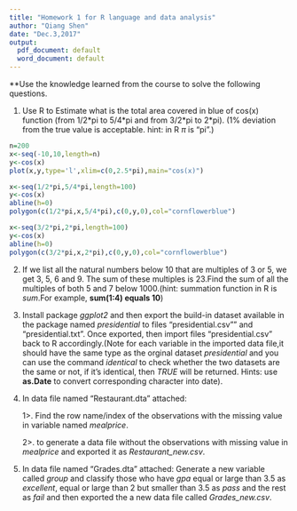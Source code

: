 ```yaml
---
title: "Homework 1 for R language and data analysis"
author: "Qiang Shen"
date: "Dec.3,2017"
output:
  pdf_document: default
  word_document: default
---
```


**Use the knowledge learned from the course to solve the following questions.

1. Use R to Estimate what is the total area covered in blue of cos(x) function (from 1/2\*pi to 5/4\*pi and from 3/2\*pi to 2*pi). (1% deviation from the true value is acceptable. hint: in R $\pi$ is "pi".)

```r
n=200
x<-seq(-10,10,length=n)
y<-cos(x)
plot(x,y,type='l',xlim=c(0,2.5*pi),main="cos(x)")

x<-seq(1/2*pi,5/4*pi,length=100)
y<-cos(x)
abline(h=0)
polygon(c(1/2*pi,x,5/4*pi),c(0,y,0),col="cornflowerblue")

x<-seq(3/2*pi,2*pi,length=100)
y<-cos(x)
abline(h=0)
polygon(c(3/2*pi,x,2*pi),c(0,y,0),col="cornflowerblue")
```

2. If we list all the natural numbers below 10 that are multiples of 3 or 5, we get 3, 5, 6 and 9. The sum of these multiples is 23.Find the sum of all the multiples of both 5 and 7 below 1000.(hint: summation function in R is *sum*.For example, **sum(1:4) equals 10**)

3. Install package *ggplot2* and then export the build-in dataset available in the package named *presidential* to files "presidential.csv"" and "presidential.txt". Once exported, then import files "presidential.csv" back to R accordingly.(Note for each variable in the imported data file,it should have the same type as the orginal dataset *presidential* and you can use the command *identical* to check whether the two datasets are the same or not, if it's identical, then *TRUE* will be returned. Hints: use **as.Date** to convert corresponding character into date).

4. In data file named "Restaurant.dta" attached:

      1>.  Find the row name/index of the observations with the missing value in variable named *mealprice*.

      2>.  to generate a data file without the observations with missing value in *mealprice* and exported it as *Restaurant_new.csv*.


5. In data file named "Grades.dta" attached:
  Generate a new variable called *group*  and classify those who have *gpa* equal or large than 3.5 as *excellent*, equal or large than 2 but smaller than 3.5 as *pass* and the rest as *fail* and then exported the a new data file called *Grades_new.csv*.




